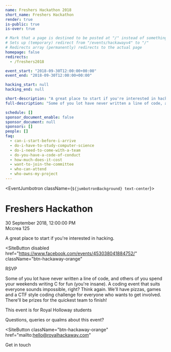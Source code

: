 ```yaml
---
name: Freshers Hackathon 2018
short_name: Freshers Hackathon
render: true
is-public: true
is-over: true

# Mark that a page is destined to be posted at "/" instead of something like "/events/hackawayv4"
# Sets up (temporary) redirect from "/events/hackawayv4" to "/"
# Redirects array (permanently) redirects to the actual page
homepage: false
redirects:
  - /freshers2018

event_start: "2018-09-30T12:00:00+00:00"
event_end: "2018-09-30T12:00:00+00:00"

hacking_start: null
hacking_end: null

short-description: "A great place to start if you're interested in hacking."
full-description: "Some of you lot have never written a line of code, and others of you spend your weekends writing C for fun (you're insane). A coding event that suits everyone sounds impossible, right? Think again. We'll have pizzas, games and a CTF style coding challenge for everyone who wants to get involved. There'll be prizes for the quickest team to finish!"

schedule: []
sponsor_document_enable: false
sponsor_document: null
sponsors: []
people: []
faq:
  - can-i-start-before-i-arrive
  - do-i-have-to-study-computer-science
  - do-i-need-to-come-with-a-team
  - do-you-have-a-code-of-conduct
  - how-much-does-it-cost
  - want-to-join-the-committee
  - who-can-attend
  - who-owns-my-project
---
```





<!-- <MajorLeagueHackingBadge year={2022} /> -->

<EventJumbotron className={`${jumbotronBackground} text-center`}>

# Freshers Hackathon

30 September 2018, 12:00:00 PM  
Mccrea 125

<p class="lead">A great place to start if you're interested in hacking.</p>

<SiteButton
  disabled
  href="https://www.facebook.com/events/453038041884752/"
  className="btn-hackaway-orange"
>
  RSVP
</SiteButton>

</EventJumbotron>

<Section type={SectionTypes.LOCALHOST}>
<div className="container">

Some of you lot have never written a line of code, and others of you spend your weekends writing C for fun (you're insane).
A coding event that suits everyone sounds impossible, right? Think again.
We'll have pizzas, games and a CTF style coding challenge for everyone who wants to get involved.
There'll be prizes for the quickest team to finish!

</div>
</Section>

<EventLocationSection map="https://maps.google.com/maps?q=McCrea+Building,+Egham&t=&z=13&ie=UTF8&iwloc=&output=embed" />

<Section type={SectionTypes.TERTIARY}>
<div className="container text-center">

<div class="alert alert-warning" role="alert">
  This event is for Royal Holloway students
</div>

Questions, queries or qualms about this event?

<SiteButton
  className="btn-hackaway-orange"
  href="mailto:hello@royalhackaway.com"
>
  Get in touch
</SiteButton>

</div>
</Section>
